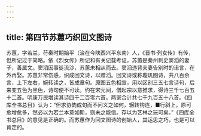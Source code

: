 ```yaml
---
---
---
```

title: 第四节苏蕙巧织回文图诗
---



苏蕙，字若兰，苻秦时期始平（治在今陕西兴平东南）人，《晋书·列女传》有传，但所记过于简略。依《烈女传》所记和有关记载考证，苏蕙是秦州刺史窦滔的妻子，善属文。窦滔因事徙流沙，苏蕙未相从而去。窦滔违背夫妻告别时的诺言，在外再娶。苏蕙非常伤感，织成回文诗，以赠滔。回文诗或称璇玑图诗，共八百余言，上下左右，婉转读之，皆成章句。原图五色相宣，用以区别三五七言诗句，后来变五色为黑色，诗句便不可读。约在宋元间，僧起宗以意推求，得诗三千七百五十二首。明康万民增读其诗四千二百零六首。两家合计共七千九百五十八首。《四库全书总目》认为：“但求协韵成句而不问义之如何，辗转钩连，■行斜上，原可愈增愈多，然必以为若兰本意如斯，则未之能信。存以为艺林之玩可矣。”《四库全书总目》的意见是正确的。而苏蕙作为回文图诗的创始人，其运思之巧，也是可以肯定的。